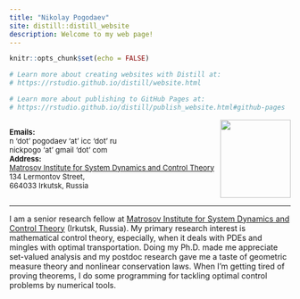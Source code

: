 ```yaml
---
title: "Nikolay Pogodaev"
site: distill::distill_website
description: Welcome to my web page!
---
```


```r
knitr::opts_chunk$set(echo = FALSE)

# Learn more about creating websites with Distill at:
# https://rstudio.github.io/distill/website.html

# Learn more about publishing to GitHub Pages at:
# https://rstudio.github.io/distill/publish_website.html#github-pages

```

:::: {style="display: grid; grid-template-columns: 75% 25%; grid-column-gap: 0%;  align-items: center;"}
::: {}
 <font size="2"> 
**Emails:**\
n 'dot' pogodaev 'at' icc 'dot' ru\
nickpogo 'at' gmail 'dot' com\
**Address:**\
[Matrosov Institute for System Dynamics and Control Theory](http://idstu.irk.ru/)\
134 Lermontov Street,\
664033 Irkutsk, Russia
</font>
:::
::: {}
![](files/photo-small-modified.png){width=100%}
:::
::::
---
I am a senior research fellow at [Matrosov Institute for System Dynamics and Control Theory](http://idstu.irk.ru/) (Irkutsk, Russia). My primary research interest is mathematical control theory, especially, when it deals with PDEs and mingles with optimal transportation. Doing my Ph.D. made me appreciate set-valued analysis and my postdoc research gave me a taste of geometric measure theory and nonlinear conservation laws. When I'm getting tired of proving theorems, I do some programming for tackling optimal control problems by numerical tools.
